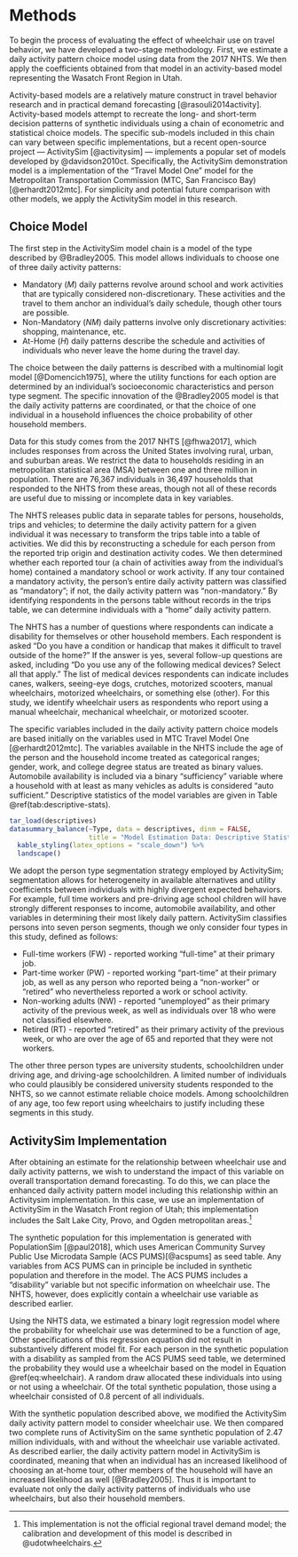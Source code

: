 # Methods {#methodology}

To begin the process of evaluating the effect of wheelchair use on travel
behavior, we have developed a two-stage methodology. First, we
estimate a daily activity pattern choice model using data from the 2017 NHTS. We
then apply the coefficients obtained from that model in an activity-based model
representing the Wasatch Front Region in Utah.

Activity-based models are a relatively mature construct in travel behavior
research and in practical demand forecasting [@rasouli2014activity]. Activity-based models attempt
to recreate the long- and short-term decision patterns of synthetic individuals using a
chain of econometric and statistical choice models. The specific sub-models included
in this chain can vary between specific implementations, but a recent 
open-source project --- ActivitySim [@activitysim] --- implements a popular 
set of models developed by @davidson2010ct. Specifically, the ActivitySim demonstration
model is a implementation of the "Travel Model One" model for the Metropolitan
Transportation Commission (MTC, San Francisco Bay) [@erhardt2012mtc].
For simplicity and potential future comparison with other models, we apply the
ActivitySim model in this research.

## Choice Model
The first step in the ActivitySim model chain is a \emph{daily activity pattern}
model of the type described by @Bradley2005. This model 
allows individuals to choose one of three daily activity patterns:

  - Mandatory ($M$) daily patterns revolve around school and work activities that
  are typically considered non-discretionary. These activities and the travel
  to them anchor an individual's daily schedule, though other tours are possible.
  - Non-Mandatory ($NM$) daily patterns involve only discretionary activities: 
  shopping, maintenance, etc.
  - At-Home ($H$) daily patterns describe the schedule and activities of 
  individuals who never leave the home during the travel day.
  
The choice between the daily patterns is described with a multinomial logit
model [@Domencich1975], where the utility functions for each option are
determined by an individual's socioeconomic characteristics and person type
segment. The specific innovation of the @Bradley2005 model is that the daily
activity patterns are coordinated, or that the choice of one individual in a
household influences the choice probability of other household members. 

Data for this study comes from the 2017 NHTS [@fhwa2017], which includes
responses from across the United States involving rural, urban, and suburban
areas. We restrict the data to households residing in an metropolitan statistical
area (MSA) between one and three million in population. There are
76,367 individuals in 36,497 households that responded to the NHTS from these
areas, though not all of these records are useful due to missing or incomplete
data in key variables.

The NHTS releases public data in separate tables for persons, households,
trips and vehicles; to determine the daily activity pattern for a given
individual it was necessary to transform the trips table into a table of
activities. We did this by reconstructing a schedule for each person from the
reported trip origin and destination activity codes. We then determined whether
each reported tour (a chain of activities away from the individual's home)
contained a mandatory school or work activity. If any tour contained a mandatory
activity, the person's entire daily activity pattern was classified as "mandatory";
if not, the daily activity pattern was "non-mandatory." By identifying respondents
in the persons table without records in the trips table, we can determine
individuals with a "home" daily activity pattern.

The NHTS has a number of questions where respondents can indicate a disability
for themselves or other household members. Each respondent is asked "Do you
have a condition or handicap that makes it difficult to travel outside of the
home?" If the answer is yes, several follow-up questions are asked, including
"Do you use any of the following medical devices? Select all that apply." The
list of medical devices respondents can indicate includes canes, walkers,
seeing-eye dogs, crutches, motorized scooters, manual wheelchairs, 
motorized wheelchairs, or something else (other). 
For this study, we identify wheelchair users as respondents who report using a
manual wheelchair, mechanical wheelchair, or motorized scooter.


The specific variables included in the daily activity pattern choice models
are based initially on the variables used in MTC Travel Model One [@erhardt2012mtc].
The variables available in the NHTS include the age of
the person and the household income treated as categorical ranges; gender, work,
and college degree status are treated as binary values. Automobile availability is
included via a binary "sufficiency" variable where a household with at least as
many vehicles as adults is considered "auto sufficient." Descriptive statistics
of the model variables are given in  Table \@ref(tab:descriptive-stats).

```r
tar_load(descriptives)
datasummary_balance(~Type, data = descriptives, dinm = FALSE, 
                    title = "Model Estimation Data: Descriptive Statistics") %>%
  kable_styling(latex_options = "scale_down") %>%
  landscape()
```

We adopt the person type segmentation strategy employed by ActivitySim;
segmentation allows for heterogeneity in available alternatives and utility
coefficients between individuals with highly divergent expected behaviors. For
example, full time workers and pre-driving age school children will have
strongly different responses to income, automobile availability, and other
variables in determining their most likely daily pattern. 
ActivitySim classifies persons into seven person segments, though we only
consider four types in this study, defined as follows:

   - Full-time workers (FW) - reported working "full-time" at their primary job.
   - Part-time worker (PW) - reported working "part-time" at their primary job,
   as well as any person who reported being a "non-worker" or "retired" who nevertheless
   reported a work or school activity.
   - Non-working adults (NW) - reported "unemployed" as their primary activity
 of the previous week, as well as individuals over 18 who were not classified
 elsewhere.
 - Retired (RT) - reported "retired" as their primary activity of the previous
 week, or who are over the age of 65 and reported that they were not workers.
 
The other three person types are university students, schoolchildren under
driving age, and driving-age schoolchildren. A limited number of individuals who
could plausibly be considered university students responded to the NHTS, so we
cannot estimate reliable choice models. Among schoolchildren of any age, too few
report using wheelchairs to justify including these segments in this study.


## ActivitySim Implementation

After obtaining an estimate for the relationship between wheelchair use and
daily activity patterns, we wish to understand the impact of this variable on
overall transportation demand forecasting. To do this, we can place the
enhanced daily activity pattern model including this relationship within an  
Activitysim implementation. In this case, we use an implementation of ActivitySim
in the Wasatch Front region of Utah; this implementation includes the Salt Lake
City, Provo, and Ogden metropolitan areas.^[This implementation is not the 
official regional travel demand model; the calibration and development of this
model is described in @udotwheelchairs.]

The synthetic population for this implementation is generated with PopulationSim
[@paul2018], which uses American Community Survey Public Use Microdata Sample
(ACS PUMS)[@acspums] as seed table. Any variables from ACS PUMS can in principle 
be included in synthetic population and therefore in the model. The ACS PUMS
includes a “disability” variable but not specific information on wheelchair use.
The NHTS, however, does explicitly contain a wheelchair use variable as
described earlier.

Using the NHTS data, we estimated a binary logit regression model where the
probability for wheelchair use was determined to be a function of age,
\begin{equation}
  P_{\mathrm{wheelchair | disability}}=-2.59 + 0.014*\mathrm{age}
  (\#eq:wheelchair)
\end{equation}
Other specifications of this regression equation did not result in substantively
different model fit. For each person in the synthetic population with a disability
as sampled from the ACS PUMS seed table, we determined the probability they
would use a wheelchair based on the model in Equation \@ref(eq:wheelchair). A random
draw allocated these individuals into using or not using a wheelchair.
Of the total synthetic population, those using a wheelchair consisted of 0.8
percent of all individuals.

With the synthetic population described above, we modified the ActivitySim 
daily activity pattern model to consider wheelchair use. We then compared two 
complete runs of ActivitySim on the same synthetic population of 2.47 million
individuals, with and without the wheelchair use variable activated. As described
earlier, the daily activity pattern model in ActivitySim is coordinated, meaning
that when an individual has an increased likelihood of choosing an at-home tour,
other members of the household will have an increased likelihood as well [@Bradley2005].
Thus it is important to evaluate not only the daily activity patterns of 
individuals who use wheelchairs, but also their household members.



























